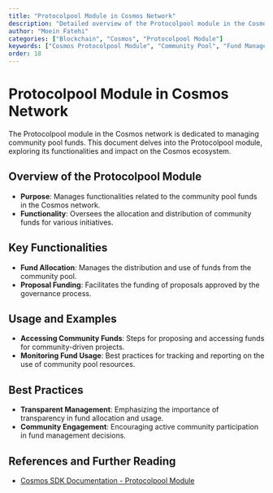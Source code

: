 ```yaml
---
title: "Protocolpool Module in Cosmos Network"
description: "Detailed overview of the Protocolpool module in the Cosmos network, covering its role in managing community pool funds."
author: "Moein Fatehi"
categories: ["Blockchain", "Cosmos", "Protocolpool Module"]
keywords: ["Cosmos Protocolpool Module", "Community Pool", "Fund Management", "Cosmos Network"]
order: 18
---
```


# Protocolpool Module in Cosmos Network

The Protocolpool module in the Cosmos network is dedicated to managing community pool funds. This document delves into the Protocolpool module, exploring its functionalities and impact on the Cosmos ecosystem.

## Overview of the Protocolpool Module
- **Purpose**: Manages functionalities related to the community pool funds in the Cosmos network.
- **Functionality**: Oversees the allocation and distribution of community funds for various initiatives.

## Key Functionalities
- **Fund Allocation**: Manages the distribution and use of funds from the community pool.
- **Proposal Funding**: Facilitates the funding of proposals approved by the governance process.

## Usage and Examples
- **Accessing Community Funds**: Steps for proposing and accessing funds for community-driven projects.
- **Monitoring Fund Usage**: Best practices for tracking and reporting on the use of community pool resources.

## Best Practices
- **Transparent Management**: Emphasizing the importance of transparency in fund allocation and usage.
- **Community Engagement**: Encouraging active community participation in fund management decisions.

## References and Further Reading
- [Cosmos SDK Documentation - Protocolpool Module](https://docs.cosmos.network/master/modules/protocolpool/)

